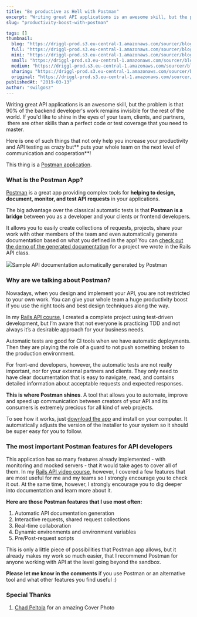 ```yaml
---
title: "Be productive as Hell with Postman"
excerpt: "Writing great API applications is an awesome skill, but the problem is that 90% of the backend developer's work remains invisible for the rest of the world. For most of the people in the team there are other skills that are more important and using apps like Postman is one such thing."
slug: "productivity-boost-with-postman"

tags: []
thumbnail:
  blog: "https://driggl-prod.s3.eu-central-1.amazonaws.com/sourcer/blogs/99a95609-d8fd-4a84-994c-2386fd1c15de/articles/538eb351-bde1-40d0-bc61-1bdcf0f4a0c2/cover/blog.jpeg"
  full: "https://driggl-prod.s3.eu-central-1.amazonaws.com/sourcer/blogs/99a95609-d8fd-4a84-994c-2386fd1c15de/articles/538eb351-bde1-40d0-bc61-1bdcf0f4a0c2/cover/full.jpeg"
  mini: "https://driggl-prod.s3.eu-central-1.amazonaws.com/sourcer/blogs/99a95609-d8fd-4a84-994c-2386fd1c15de/articles/538eb351-bde1-40d0-bc61-1bdcf0f4a0c2/cover/mini.jpeg"
  small: "https://driggl-prod.s3.eu-central-1.amazonaws.com/sourcer/blogs/99a95609-d8fd-4a84-994c-2386fd1c15de/articles/538eb351-bde1-40d0-bc61-1bdcf0f4a0c2/cover/small.jpeg"
  medium: "https://driggl-prod.s3.eu-central-1.amazonaws.com/sourcer/blogs/99a95609-d8fd-4a84-994c-2386fd1c15de/articles/538eb351-bde1-40d0-bc61-1bdcf0f4a0c2/cover/medium.jpeg"
  sharing: "https://driggl-prod.s3.eu-central-1.amazonaws.com/sourcer/blogs/99a95609-d8fd-4a84-994c-2386fd1c15de/articles/538eb351-bde1-40d0-bc61-1bdcf0f4a0c2/cover/sharing.jpeg"
  original: "https://driggl-prod.s3.eu-central-1.amazonaws.com/sourcer/blogs/99a95609-d8fd-4a84-994c-2386fd1c15de/articles/538eb351-bde1-40d0-bc61-1bdcf0f4a0c2/cover/original.jpeg"
publishedAt: "2019-03-13"
author: "swilgosz"
---
```


Writing great API applications is an awesome skill, but the problem is that 90% of the backend developer's work remains invisible for the rest of the world. If you'd like to shine in the eyes of your team, clients, and partners,  there are other skills than a perfect code or test coverage that you need to master.

Here is one of such things that not only help you increase your productivity and API testing as crazy but** puts your whole team on the next level of communication and cooperation**!

This thing is a [Postman application](https://www.getpostman.com/).

### What is the Postman App?

[Postman](https://www.getpostman.com/) is a great app providing complex tools for **helping to design, document, monitor, and test API requests** in your applications.

<CourseAd />

The big advantage over the classical automatic tests is that **Postman is a bridge** between you as a developer and your clients or frontend developers.

It allows you to easily create collections of requests, projects, share your work with other members of the team and even automatically generate documentation based on what you defined in the app! You can [check out the demo of the generated documentation](https://documenter.getpostman.com/view/4406272/RzteSXjd) for a project we wrote in the Rails API class.

![](https://driggl-prod.s3.amazonaws.com/media/project/e4bd6bca-6540-45d5-a89f-43f2dfd43f81/media_upload/d5f31de6-c588-4012-aac3-9835fb469bc1/media_file/blog_1552485332413.png)Sample API documentation automatically generated by Postman

### Why are we talking about Postman?

Nowadays, when you design and implement your API, you are not restricted to your own work. You can give your whole team a huge productivity boost if you use the right tools and best design techniques along the way.

In my [Rails API course](https://www.udemy.com/ruby-on-rails-api-the-complete-guide/?couponCode=DGLWEB), I created a complete project using test-driven development, but I’m aware that not everyone is practicing TDD and not always it’s a desirable approach for your business needs.

Automatic tests are good for CI tools when we have automatic deployments. Then they are playing the role of a guard to not push something broken to the production environment.

For front-end developers, however, the automatic tests are not really important, nor for your external partners and clients. They only need to have clear documentation that is easy to navigate, read, and contains detailed information about acceptable requests and expected responses.

**This is where Postman shines**. A tool that allows you to automate, improve and speed up communication between creators of your API and its consumers is extremely precious for all kind of web projects.

To see how it works, just [download the app](https://www.getpostman.com/downloads/) and install on your computer. It automatically adjusts the version of the installer to your system so it should be super easy for you to follow.

### The most important Postman features for API developers

This application has so many features already implemented - with monitoring and mocked servers - that it would take ages to cover all of them. In my [Rails API video course](https://www.udemy.com/ruby-on-rails-api-the-complete-guide/?couponCode=DGLWEB), however, I covered a few features that are most useful for me and my teams so I strongly encourage you to check it out. At the same time, however, I strongly encourage you to dig deeper into documentation and learn more about it.

**Here are those Postman features that I use most often:**

1.  Automatic API documentation generation
2.  Interactive requests, shared request collections
3.  Real-time collaboration
4.  Dynamic environments and environment variables
5.  Pre/Post-request scripts

This is only a little piece of possibilities that Postman app allows, but it already makes my work so much easier, that I recommend Postman for anyone working with API at the level going beyond the sandbox.

**Please let me know in the comments** if you use Postman or an alternative tool and what other features you find useful :)

### Special Thanks

1. [Chad Peltola](https://unsplash.com/@chadpeltola) for an amazing Cover Photo
